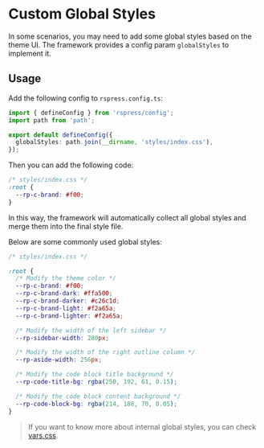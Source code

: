 # Custom Global Styles

In some scenarios, you may need to add some global styles based on the theme UI. The framework provides a config param `globalStyles` to implement it.

## Usage

Add the following config to `rspress.config.ts`:

```ts title="rspress.config.ts"
import { defineConfig } from 'rspress/config';
import path from 'path';

export default defineConfig({
  globalStyles: path.join(__dirname, 'styles/index.css'),
});
```

Then you can add the following code:

```css
/* styles/index.css */
:root {
  --rp-c-brand: #f00;
}
```

In this way, the framework will automatically collect all global styles and merge them into the final style file.

Below are some commonly used global styles:

```css
/* styles/index.css */

:root {
  /* Modify the theme color */
  --rp-c-brand: #f00;
  --rp-c-brand-dark: #ffa500;
  --rp-c-brand-darker: #c26c1d;
  --rp-c-brand-light: #f2a65a;
  --rp-c-brand-lighter: #f2a65a;

  /* Modify the width of the left sidebar */
  --rp-sidebar-width: 280px;

  /* Modify the width of the right outline column */
  --rp-aside-width: 256px;

  /* Modify the code block title background */
  --rp-code-title-bg: rgba(250, 192, 61, 0.15);

  /* Modify the code block content background */
  --rp-code-block-bg: rgba(214, 188, 70, 0.05);
}
```

> If you want to know more about internal global styles, you can check [vars.css](https://github.com/web-infra-dev/rspress/blob/main/packages/core/src/theme-default/styles/vars.css).
